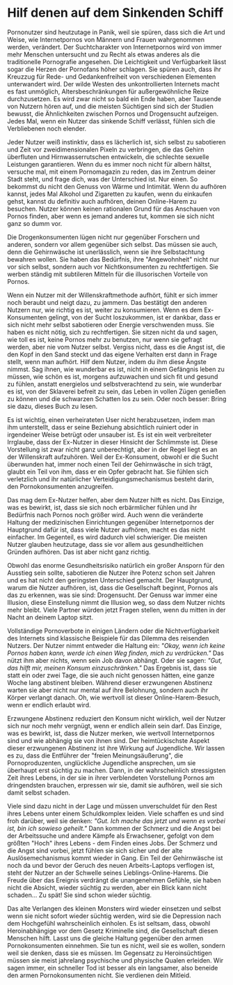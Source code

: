 # Hilf denen auf dem Sinkenden Schiff

Pornonutzer sind heutzutage in Panik, weil sie spüren, dass sich die Art
und Weise, wie Internetpornos von Männern und Frauen wahrgenommen
werden, verändert. Der Suchtcharakter von Internetpornos wird von immer
mehr Menschen untersucht und zu Recht als etwas anderes als die
traditionelle Pornografie angesehen. Die Leichtigkeit und Verfügbarkeit
lässt sogar die Herzen der Pornofans höher schlagen. Sie spüren auch,
dass ihr Kreuzzug für Rede- und Gedankenfreiheit von verschiedenen
Elementen unterwandert wird. Der wilde Westen des unkontrollierten
Internets macht es fast unmöglich, Altersbeschränkungen für
außergewöhnliche Reize durchzusetzen. Es wird zwar nicht so bald ein
Ende haben, aber Tausende von Nutzern hören auf, und die meisten
Süchtigen sind sich der Studien bewusst, die Ähnlichkeiten zwischen
Pornos und Drogensucht aufzeigen. Jedes Mal, wenn ein Nutzer das
sinkende Schiff verlässt, fühlen sich die Verbliebenen noch elender.

Jeder Nutzer weiß instinktiv, dass es lächerlich ist, sich selbst zu
sabotieren und Zeit vor zweidimensionalen Pixeln zu verbringen, die das
Gehirn überfluten und Hirnwasserrutschen entwickeln, die schlechte
sexuelle Leistungen garantieren. Wenn du es immer noch nicht für albern
hältst, versuche mal, mit einem Pornomagazin zu reden, das im Zentrum
deiner Stadt steht, und frage dich, was der Unterschied ist. Nur einen.
So bekommst du nicht den Genuss von Wärme und Intimität. Wenn du
aufhören kannst, jedes Mal Alkohol und Zigaretten zu kaufen, wenn du
einkaufen gehst, kannst du definitiv auch aufhören, deinen Online-Harem
zu besuchen. Nutzer können keinen rationalen Grund für das Anschauen von
Pornos finden, aber wenn es jemand anderes tut, kommen sie sich nicht
ganz so dumm vor.

Die Drogenkonsumenten lügen nicht nur gegenüber Forschern und anderen,
sondern vor allem gegenüber sich selbst. Das müssen sie auch, denn die
Gehirnwäsche ist unerlässlich, wenn sie ihre Selbstachtung bewahren
wollen. Sie haben das Bedürfnis, ihre \"Angewohnheit\" nicht nur vor
sich selbst, sondern auch vor Nichtkonsumenten zu rechtfertigen. Sie
werben ständig mit subtileren Mitteln für die illusorischen Vorteile von
Pornos.

Wenn ein Nutzer mit der Willenskraftmethode aufhört, fühlt er sich immer
noch beraubt und neigt dazu, zu jammern. Das bestätigt den anderen
Nutzern nur, wie richtig es ist, weiter zu konsumieren. Wenn es dem
Ex-Konsumenten gelingt, von der Sucht loszukommen, ist er dankbar, dass
er sich nicht mehr selbst sabotieren oder Energie verschwenden muss. Sie
haben es nicht nötig, sich zu rechtfertigen. Sie sitzen nicht da und
sagen, wie toll es ist, keine Pornos mehr zu benutzen, nur wenn sie
gefragt werden, aber nie vom Nutzer selbst. Vergiss nicht, dass es die
Angst ist, die den Kopf in den Sand steckt und das eigene Verhalten erst
dann in Frage stellt, wenn man aufhört. Hilf dem Nutzer, indem du ihm
diese Ängste nimmst. Sag ihnen, wie wunderbar es ist, nicht in einem
Gefängnis leben zu müssen, wie schön es ist, morgens aufzuwachen und
sich fit und gesund zu fühlen, anstatt energielos und selbstverachtend
zu sein, wie wunderbar es ist, von der Sklaverei befreit zu sein, das
Leben in vollen Zügen genießen zu können und die schwarzen Schatten los
zu sein. Oder noch besser: Bring sie dazu, dieses Buch zu lesen.

Es ist wichtig, einen verheirateten User nicht herabzusetzen, indem man
ihm unterstellt, dass er seine Beziehung absichtlich ruiniert oder in
irgendeiner Weise betrügt oder unsauber ist. Es ist ein weit
verbreiteter Irrglaube, dass der Ex-Nutzer in dieser Hinsicht der
Schlimmste ist. Diese Vorstellung ist zwar nicht ganz unberechtigt, aber
in der Regel liegt es an der Willenskraft aufzuhören. Weil der
Ex-Konsument, obwohl er die Sucht überwunden hat, immer noch einen Teil
der Gehirnwäsche in sich trägt, glaubt ein Teil von ihm, dass er ein
Opfer gebracht hat. Sie fühlen sich verletzlich und ihr natürlicher
Verteidigungsmechanismus besteht darin, den Pornokonsumenten
anzugreifen.

Das mag dem Ex-Nutzer helfen, aber dem Nutzer hilft es nicht. Das
Einzige, was es bewirkt, ist, dass sie sich noch erbärmlicher fühlen und
ihr Bedürfnis nach Pornos noch größer wird. Auch wenn die veränderte
Haltung der medizinischen Einrichtungen gegenüber Internetpornos der
Hauptgrund dafür ist, dass viele Nutzer aufhören, macht es das nicht
einfacher. Im Gegenteil, es wird dadurch viel schwieriger. Die meisten
Nutzer glauben heutzutage, dass sie vor allem aus gesundheitlichen
Gründen aufhören. Das ist aber nicht ganz richtig.

Obwohl das enorme Gesundheitsrisiko natürlich ein großer Ansporn für den
Ausstieg sein sollte, sabotieren die Nutzer ihre Potenz schon seit
Jahren und es hat nicht den geringsten Unterschied gemacht. Der
Hauptgrund, warum die Nutzer aufhören, ist, dass die Gesellschaft
beginnt, Pornos als das zu erkennen, was sie sind: Drogensucht. Der
Genuss war immer eine Illusion, diese Einstellung nimmt die Illusion
weg, so dass dem Nutzer nichts mehr bleibt. Viele Partner würden jetzt
Fragen stellen, wenn du mitten in der Nacht an deinem Laptop sitzt.

Vollständige Pornoverbote in einigen Ländern oder die Nichtverfügbarkeit
des Internets sind klassische Beispiele für das Dilemma des reisenden
Nutzers. Der Nutzer nimmt entweder die Haltung ein: *\"Okay, wenn ich
keine Pornos haben kann, werde ich einen Weg finden, mich zu
verdrücken.\"* Das nützt ihm aber nichts, wenn sein Job davon abhängt.
Oder sie sagen: *\"Gut, das hilft mir, meinen Konsum einzuschränken.\"*
Das Ergebnis ist, dass sie statt ein oder zwei Tage, die sie auch nicht
genossen hätten, eine ganze Woche lang abstinent bleiben. Während dieser
erzwungenen Abstinenz warten sie aber nicht nur mental auf ihre
Belohnung, sondern auch ihr Körper verlangt danach. Oh, wie wertvoll ist
dieser Online-Harem-Besuch, wenn er endlich erlaubt wird.

Erzwungene Abstinenz reduziert den Konsum nicht wirklich, weil der
Nutzer sich nur noch mehr vergnügt, wenn er endlich allein sein darf.
Das Einzige, was es bewirkt, ist, dass die Nutzer merken, wie wertvoll
Internetpornos sind und wie abhängig sie von ihnen sind. Der
heimtückischste Aspekt dieser erzwungenen Abstinenz ist ihre Wirkung auf
Jugendliche. Wir lassen es zu, dass die Entführer der \"freien
Meinungsäußerung\", die Pornoproduzenten, unglückliche Jugendliche
ansprechen, um sie überhaupt erst süchtig zu machen. Dann, in der
wahrscheinlich stressigsten Zeit ihres Lebens, in der sie in ihrer
verblendeten Vorstellung Pornos am dringendsten brauchen, erpressen wir
sie, damit sie aufhören, weil sie sich damit selbst schaden.

Viele sind dazu nicht in der Lage und müssen unverschuldet für den Rest
ihres Lebens unter einem Schuldkomplex leiden. Viele schaffen es und
sind froh darüber, weil sie denken: *\"Gut. Ich mache das jetzt und wenn
es vorbei ist, bin ich sowieso geheilt.\"* Dann kommen der Schmerz und
die Angst bei der Arbeitssuche und andere Kämpfe als Erwachsener,
gefolgt von dem größten \"Hoch\" ihres Lebens - dem Finden eines Jobs.
Der Schmerz und die Angst sind vorbei, jetzt fühlen sie sich sicher und
der alte Auslösemechanismus kommt wieder in Gang. Ein Teil der
Gehirnwäsche ist noch da und bevor der Geruch des neuen Arbeits-Laptops
verflogen ist, steht der Nutzer an der Schwelle seines
Lieblings-Online-Harems. Die Freude über das Ereignis verdrängt die
unangenehmen Gefühle, sie haben nicht die Absicht, wieder süchtig zu
werden, aber ein Blick kann nicht schaden\... Zu spät! Sie sind schon
wieder süchtig.

Das alte Verlangen des kleinen Monsters wird wieder einsetzen und selbst
wenn sie nicht sofort wieder süchtig werden, wird sie die Depression
nach dem Hochgefühl wahrscheinlich einholen. Es ist seltsam, dass,
obwohl Heroinabhängige vor dem Gesetz Kriminelle sind, die Gesellschaft
diesen Menschen hilft. Lasst uns die gleiche Haltung gegenüber den armen
Pornokonsumenten einnehmen. Sie tun es nicht, weil sie es wollen,
sondern weil sie denken, dass sie es müssen. Im Gegensatz zu
Heroinsüchtigen müssen sie meist jahrelang psychische und physische
Qualen erleiden. Wir sagen immer, ein schneller Tod ist besser als ein
langsamer, also beneide den armen Pornokonsumenten nicht. Sie verdienen
dein Mitleid.
